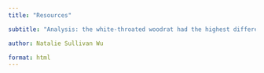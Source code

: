 ```yaml
---
title: "Resources"

subtitle: "Analysis: the white-throated woodrat had the highest difference in weight, at nearly 80, out of all the species of rodents. This is interesting, considereing every other species of rodent has a signicantly smaller weight."

author: Natalie Sullivan Wu

format: html
---
```

